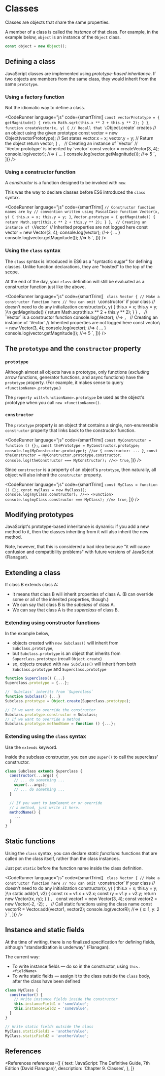 
# Classes

Classes are objects that share the same properties.

A member of a class is called the _instance_ of that class. For example, in the example below, `object` is an instance of the `Object` class.

```jsx
const object = new Object();
```

## Defining a class

JavaScript classes are implemented using _prototype-based inheritance_. If two objects are members from the same class, they would inherit from the same `prototype`.

### Using a factory function

Not the idiomatic way to define a class.

<CodeRunner
  language="js"
  code={smartTrim([
    `
      const vectorPrototype = {
        getMagnitude() {
          return Math.sqrt(this.x ** 2 + this.y ** 2);
        }
      }
    `,
    `
      function createVector(x, y) {
        // Recall that \`Object.create\` creates
        // an object using the given prototype
        const vector = new Object(vectorPrototype);
        // Set states
        vector.x = x;
        vector.y = y;
        // Return the object 
        return vector;
      }
    `,
    `
      // Creating an instance of \`Vector\`
      // \`Vector.prototype\` is inherited by \`vector\`
      const vector = createVector(3, 4);
      console.log(vector); //=> { ... }
      console.log(vector.getMagnitude()); //=> 5
    `,
  ])}
/>

### Using a constructor function

A _constructor_ is a function designed to be invoked with `new`.

This was the way to declare classes before ES6 introduced the `class` syntax.

<CodeRunner
  language="js"
  code={smartTrim([
    `
      // Constructor function names are by
      // convention written using PascalCase
      function Vector(x, y) {
        this.x = x;
        this.y = y;
      }
    `,
    `
      Vector.prototype = {
        getMagnitude() {
          return Math.sqrt(this.x ** 2 + this.y ** 2);
        }
      }
    `,
    `
      // Creating an instance of \`Vector\`
      // Inherited properties are not logged here
      const vector = new Vector(3, 4);
      console.log(vector); //=> { ... }
      console.log(vector.getMagnitude()); //=> 5
    `,
  ])}
/>

### Using the `class` syntax

The `class` syntax is introduced in ES6 as a "syntactic sugar" for defining classes. Unlike function declarations, they are "hoisted" to the top of the scope.

At the end of the day, your `class` definition will still be evaluated as a constructor function just like the above.

<CodeRunner
  language="js"
  code={smartTrim([
    `
      class Vector {
        // Make a constructor function here
        // You can omit \`constructor\` if your class
        // doesn't need to do any initialization
        constructor(x, y) {
          this.x = x;
          this.y = y;
        }\n
        getMagnitude() {
          return Math.sqrt(this.x ** 2 + this.y ** 2);
        }
      }
    `,
    `
      // \`Vector\` is a constructor function
      console.log(Vector); //=> <Function>
    `,
    `
      // Creating an instance of \`Vector\`
      // Inherited properties are not logged here
      const vector\ = new Vector(3, 4);
      console.log(vector); //=> { ... }
      console.log(vector.getMagnitude()); //=> 5
    `,
  ])}
/>

## The `prototype` and the `constructor` property

### `prototype`

Although almost all objects have a prototype, only functions (_excluding_ arrow functions, generator functions, and async functions) have the `prototype` property.
(For example, it makes sense to query `<functionName>.prototype`.)

The `property will<functionName>.prototype` be used as the object's prototype when you call `new <functionName>()`.

### `constructor`

The `prototype` property is an object that contains a single, non-enumerable `constructor` property that links back to the constructor function.

<CodeRunner
  language="js"
  code={smartTrim([
    `
      const MyConstructor = function () {};
    `,
    `
      const thePrototype = MyConstructor.prototype;
      console.log(MyConstructor.prototype); //=> { constructor: ... }
    `,
    `
      const theConstructor = MyConstructor.prototype.constructor;
      console.log(theConstructor === MyConstructor); //=> true
    `,
  ])}
/>

Since `constructor` is a property of an object's `prototype`, then naturally, all object will also inherit the `constructor` property.

<CodeRunner
  language="js"
  code={smartTrim([
    `
      const MyClass = function () {};
    `,
    `
      const myClass = new MyClass();
      console.log(myClass.constructor); //=> <Function>
      console.log(myClass.constructor === MyClass); //=> true
    `,
  ])}
/>

## Modifying prototypes

JavaScript's prototype-based inheritance is dynamic: if you add a new method to it, then the classes inheriting from it will also inherit the new method.

Note, however, that this is considered a bad idea because "it will cause confusion and compatibility problems" with future versions of JavaScript (Flanagan).

## Extending a class

If class B extends class A:

- It means that class B will inherit properties of class A. (B can override some or all of the inherited properties, though.)
- We can say that class B is the _subclass_ of class A.
- We can say that class A is the _superclass_ of class B.

### Extending using constructor functions

In the example below,

- objects created with `new Subclass()` will inherit from `Subclass.prototype`,
- but `Subclass.prototype` is an object that inherits from `Superclass.prototype` (recall `Object.create`)
- so, objects created with `new Subclass()` will inherit from both `Subclass.prototype` and `Superclass.prototype`

```js
function Superclass() {...}
Superclass.prototype = {...};

// `Subclass` inherits from `Superclass`
function Subclass() {...}
Subclass.prototype = Object.create(Superclass.prototype);

// If we want to override the constructor
Subclass.prototype.constructor = Subclass;
// If we want to override a method
Subclass.prototype.methodName = function () {...};
```

### Extending using the `class` syntax

Use the `extends` keyword.

Inside the subclass constructor, you can use `super()` to call the superclass' constructor.

```js
class Subclass extends Superclass {
  constructor(...args) {
    // ... do something ...
    super(...args);
    // ... do something ...
  }

  // If you want to implement or or override
  // a method, just write it here.
  methodName() {
    ...
  }
}
```

## Static functions

Using the `class` syntax, you can declare _static functions_: functions that are called on the class itself, rather than the class instances.

Just put `static` before the function name inside the class definition.

<CodeRunner
  language="js"
  code={smartTrim([
    `
      class Vector {
        // Make a constructor function here
        // You can omit \`constructor\` if your class
        // doesn't need to do any initialization
        constructor(x, y) {
          this.x = x;
          this.y = y;
        }\n
        static add(v1, v2) {
          const rx = v1.x + v2.x;
          const ry = v1.y + v2.y;
          return new Vector(rx, ry);
        }
      }
    `,
    `
      const vector1 = new Vector(3, 4);
      const vector2 = new Vector(-2, -2);
    `,
    `
      // Call static functions using the class name
      const vectorR = Vector.add(vector1, vector2);
      console.log(vectorR); //=> { x: 1, y: 2 }
    `,
  ])}
/>

## Instance and static fields

At the time of writing, there is no finalized specification for defining fields, although "standardization is underway" (Flanagan).

The current way:

- To write instance fields &mdash; do so in the constructor, using `this.<fieldName>`
- To write static fields &mdash; assign it to the class outside the `class` body, after the class have been defined

```js
class MyClass {
  constructor() {
    // Write instance fields inside the constructor
    this.instanceField1 = 'someValue';
    this.instanceField2 = 'someValue';
  }
}

// Write static fields outside the class
MyClass.staticField1 = 'anotherValue';
MyClass.staticField2 = 'anotherValue';
```

## References

<References
  references={[
    {
      text: 'JavaScript: The Definitive Guide, 7th Edition (David Flanagan)',
      description: 'Chapter 9. Classes',
    },
  ]}
></References>
